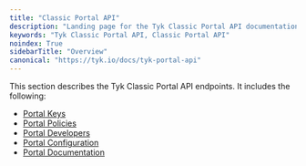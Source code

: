 ```yaml
---
title: "Classic Portal API"
description: "Landing page for the Tyk Classic Portal API documentation"
keywords: "Tyk Classic Portal API, Classic Portal API"
noindex: True
sidebarTitle: "Overview"
canonical: "https://tyk.io/docs/tyk-portal-api"
---
```



<LegacyClassicPortalApi/>


This section describes the Tyk Classic Portal API endpoints. It includes the following:

* [Portal Keys](/5.9/tyk-apis/tyk-portal-api/portal-keys)
* [Portal Policies](/5.9/tyk-apis/tyk-dashboard-api/portal-policies)
* [Portal Developers](/5.9/tyk-apis/tyk-portal-api/portal-developers)
* [Portal Configuration](/5.9/tyk-apis/tyk-portal-api/portal-configuration)
* [Portal Documentation](/5.9/tyk-apis/tyk-portal-api/portal-documentation)
